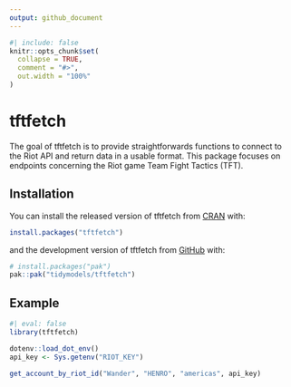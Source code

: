 ```yaml
---
output: github_document
---
```


<!-- README.md is generated from README.Rmd. Please edit this file -->

```r
#| include: false
knitr::opts_chunk$set(
  collapse = TRUE,
  comment = "#>",
  out.width = "100%"
)
```

# tftfetch

The goal of tftfetch is to provide straightforwards functions to connect to the 
Riot API and return data in a usable format. This package focuses on endpoints
concerning the Riot game Team Fight Tactics (TFT).

## Installation

You can install the released version of tftfetch from [CRAN](https://CRAN.R-project.org) with:

``` r
install.packages("tftfetch")
```

and the development version of tftfetch from [GitHub](https://github.com/) with:

``` r
# install.packages("pak")
pak::pak("tidymodels/tftfetch")
```

## Example

```r
#| eval: false
library(tftfetch)

dotenv::load_dot_env()
api_key <- Sys.getenv("RIOT_KEY")

get_account_by_riot_id("Wander", "HENRO", "americas", api_key)
```

